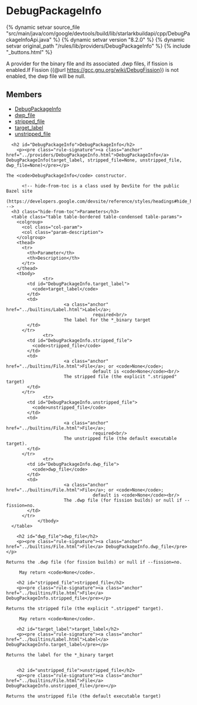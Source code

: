 <html devsite>
<head>
  <meta name="project_path" value="/_project.yaml">
  <meta name="book_path" value="/versions/8.2.0/_book.yaml">
</head>
<body>

<h1 class="page-title" id="modules.DebugPackageInfo">DebugPackageInfo</h1>

{% dynamic setvar source_file "src/main/java/com/google/devtools/build/lib/starlarkbuildapi/cpp/DebugPackageInfoApi.java" %}
{% dynamic setvar version "8.2.0" %}
{% dynamic setvar original_path "/rules/lib/providers/DebugPackageInfo" %}
{% include "_buttons.html" %}
<!-- {% raw %} -->

A provider for the binary file and its associated .dwp files, if fission is enabled.If Fission ({@url https://gcc.gnu.org/wiki/DebugFission}) is not enabled, the dwp file will be null.

<h2>Members</h2>
<ul>
    <li>
    <a href="#DebugPackageInfo">DebugPackageInfo</a>
  </li>
      <li>
    <a href="#dwp_file">dwp_file</a>
  </li>
      <li>
    <a href="#stripped_file">stripped_file</a>
  </li>
      <li>
    <a href="#target_label">target_label</a>
  </li>
      <li>
    <a href="#unstripped_file">unstripped_file</a>
  </li>
  </ul>

      <h2 id="DebugPackageInfo">DebugPackageInfo</h2>
        <p><pre class="rule-signature"><a class="anchor" href="../providers/DebugPackageInfo.html">DebugPackageInfo</a> DebugPackageInfo(target_label, stripped_file=None, unstripped_file, dwp_file=None)</pre></p>

    The <code>DebugPackageInfo</code> constructor.

          <!-- hide-from-toc is a class used by DevSite for the public Bazel site
      (https://developers.google.com/devsite/reference/styles/headings#hide_headings_from_the_toc) -->
      <h3 class="hide-from-toc">Parameters</h3>
      <table class="table table-bordered table-condensed table-params">
        <colgroup>
          <col class="col-param">
          <col class="param-description">
        </colgroup>
        <thead>
          <tr>
            <th>Parameter</th>
            <th>Description</th>
          </tr>
        </thead>
        <tbody>
                  <tr>
            <td id="DebugPackageInfo.target_label">
              <code>target_label</code>
            </td>
            <td>
                          <a class="anchor" href="../builtins/Label.html">Label</a>;
                                     required<br/>
                          The label for the *_binary target
            </td>
          </tr>
                  <tr>
            <td id="DebugPackageInfo.stripped_file">
              <code>stripped_file</code>
            </td>
            <td>
                          <a class="anchor" href="../builtins/File.html">File</a>; or <code>None</code>;
                                     default is <code>None</code><br/>
                          The stripped file (the explicit ".stripped" target)
            </td>
          </tr>
                  <tr>
            <td id="DebugPackageInfo.unstripped_file">
              <code>unstripped_file</code>
            </td>
            <td>
                          <a class="anchor" href="../builtins/File.html">File</a>;
                                     required<br/>
                          The unstripped file (the default executable target).
            </td>
          </tr>
                  <tr>
            <td id="DebugPackageInfo.dwp_file">
              <code>dwp_file</code>
            </td>
            <td>
                          <a class="anchor" href="../builtins/File.html">File</a>; or <code>None</code>;
                                     default is <code>None</code><br/>
                          The .dwp file (for fission builds) or null if --fission=no.
            </td>
          </tr>
                </tbody>
      </table>

        <h2 id="dwp_file">dwp_file</h2>
        <p><pre class="rule-signature"><a class="anchor" href="../builtins/File.html">File</a> DebugPackageInfo.dwp_file</pre></p>

    Returns the .dwp file (for fission builds) or null if --fission=no.

         May return <code>None</code>.

        <h2 id="stripped_file">stripped_file</h2>
        <p><pre class="rule-signature"><a class="anchor" href="../builtins/File.html">File</a> DebugPackageInfo.stripped_file</pre></p>

    Returns the stripped file (the explicit ".stripped" target).

         May return <code>None</code>.

        <h2 id="target_label">target_label</h2>
        <p><pre class="rule-signature"><a class="anchor" href="../builtins/Label.html">Label</a> DebugPackageInfo.target_label</pre></p>

    Returns the label for the *_binary target


        <h2 id="unstripped_file">unstripped_file</h2>
        <p><pre class="rule-signature"><a class="anchor" href="../builtins/File.html">File</a> DebugPackageInfo.unstripped_file</pre></p>

    Returns the unstripped file (the default executable target)



</body>
</html>

<!-- {% endraw %} -->
